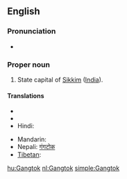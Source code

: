 ==English==
{{pedia}}
===Pronunciation===
* {{IPA|[ˈgæŋ.tɒk]}}
===Proper noun===
{{en-proper-noun}}

# State capital of [[Sikkim]] ([[India]]).

====Translations====
{{trans-top}}
* {{trreq|Bengali}}
* {{trreq|Dzongkha}}
* Hindi: {{t|hi|गंगटोक|sc=Deva}}
{{trans-mid}}
* Mandarin: {{t|zh|甘托克|sc=Hani}}
* Nepali: [[गंगटोक]]
* [[Tibetan]]: {{t|bo|སྒང་ཐོག་|sc=Tibt}}
{{trans-bottom}}

[[hu:Gangtok]]
[[nl:Gangtok]]
[[simple:Gangtok]]